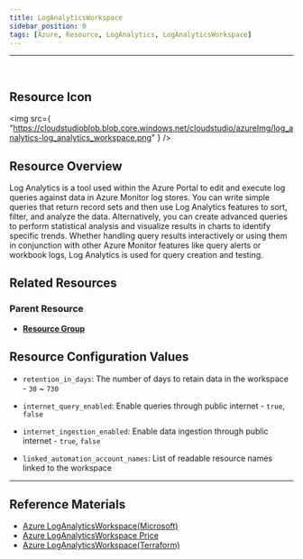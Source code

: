 ```yaml
---
title: LogAnalyticsWorkspace
sidebar_position: 0
tags: [Azure, Resource, LogAnalytics, LogAnalyticsWorkspace]
---
```


<hr />
<br />

## Resource Icon

<img
    src={
        "https://cloudstudioblob.blob.core.windows.net/cloudstudio/azureImg/log_analytics-log_analytics_workspace.png"
    }
/>

## Resource Overview

Log Analytics is a tool used within the Azure Portal to edit and execute log queries against data in Azure Monitor log stores. 
You can write simple queries that return record sets and then use Log Analytics features to sort, filter, and analyze the data. 
Alternatively, you can create advanced queries to perform statistical analysis and visualize results in charts to identify specific trends. 
Whether handling query results interactively or using them in conjunction with other Azure Monitor features like query alerts or workbook logs, Log Analytics is used for query creation and testing.

## Related Resources

### Parent Resource

-   [**Resource Group**](https://docs.cstudio.app/docs/resource/azure/Base/ResourceGroup)

## Resource Configuration Values

- `retention_in_days`: The number of days to retain data in the workspace - `30` ~ `730`

- `internet_query_enabled`: Enable queries through public internet - `true`, `false`

- `internet_ingestion_enabled`: Enable data ingestion through public internet - `true`, `false`

- `linked_automation_account_names`: List of readable resource names linked to the workspace

<hr />

## Reference Materials

-   [Azure LogAnalyticsWorkspace(Microsoft)](https://learn.microsoft.com/ko-kr/azure/azure-monitor/logs/log-analytics-overview)
-   [Azure LogAnalyticsWorkspace Price](https://azure.microsoft.com/ko-kr/pricing/details/monitor/)
-   [Azure LogAnalyticsWorkspace(Terraform)](https://registry.terraform.io/providers/hashicorp/azurerm/latest/docs/resources/log_analytics_workspace)
